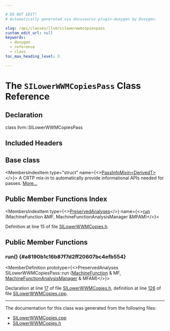 ```yaml
---

# DO NOT EDIT!
# Automatically generated via docusaurus-plugin-doxygen by Doxygen.

slug: /api/classes/llvm/silowerwwmcopiespass
custom_edit_url: null
keywords:
  - doxygen
  - reference
  - class
toc_max_heading_level: 3

---
```





# The `SILowerWWMCopiesPass` Class Reference

<DoxygenPage pluginConfig={pluginConfig}>



## Declaration

<CodeBlock>class llvm::SILowerWWMCopiesPass</CodeBlock>

## Included Headers

<IncludesList>
<IncludesListItem
  filePath="Target/AMDGPU/SILowerWWMCopies.h"
  permalink="/docs/api/files/lib/lib/target/lib/target/amdgpu/silowerwwmcopies-h"
  isLocal="true" />
</IncludesList>

## Base class

<MembersIndex>

<MembersIndexItem
  type="struct"
  name={<><a href="/docs/api/structs/llvm/passinfomixin">PassInfoMixin&lt;DerivedT&gt;</a></>}>
A CRTP mix-in to automatically provide informational APIs needed for passes. <a href="/docs/api/structs/llvm/passinfomixin/#details">More...</a>
</MembersIndexItem>

</MembersIndex>

## Public Member Functions Index

<MembersIndex>

<MembersIndexItem
  type={<><a href="/docs/api/classes/llvm/preservedanalyses">PreservedAnalyses</a></>}
  name={<><a href="#a8190b1c16b87f7d2ff20607bc4efb554">run</a> (MachineFunction &amp;MF, MachineFunctionAnalysisManager &amp;MFAM)</>}>
</MembersIndexItem>

</MembersIndex>


Definition at line 15 of file <a href="/docs/api/files/lib/lib/target/lib/target/amdgpu/silowerwwmcopies-h">SILowerWWMCopies.h</a>.

<SectionDefinition>

## Public Member Functions

### run() {#a8190b1c16b87f7d2ff20607bc4efb554}

<MemberDefinition
  prototype={<>PreservedAnalyses SILowerWWMCopiesPass::run (<a href="/docs/api/classes/llvm/machinefunction">MachineFunction</a> &amp; MF, <a href="/docs/api/namespaces/llvm/#a064825a8817522ca733ac413a7122d36">MachineFunctionAnalysisManager</a> &amp; MFAM)</>}>

Declaration at line <a href="/docs/api/files/lib/lib/target/lib/target/amdgpu/silowerwwmcopies-h/#l00017">17</a> of file <a href="/docs/api/files/lib/lib/target/lib/target/amdgpu/silowerwwmcopies-h">SILowerWWMCopies.h</a>, definition at line <a href="/docs/api/files/lib/lib/target/lib/target/amdgpu/silowerwwmcopies-cpp/#l00126">126</a> of file <a href="/docs/api/files/lib/lib/target/lib/target/amdgpu/silowerwwmcopies-cpp">SILowerWWMCopies.cpp</a>.
</MemberDefinition>

</SectionDefinition>

<hr/>

The documentation for this class was generated from the following files:

<ul>
<li><a href="/docs/api/files/lib/lib/target/lib/target/amdgpu/silowerwwmcopies-cpp">SILowerWWMCopies.cpp</a></li>
<li><a href="/docs/api/files/lib/lib/target/lib/target/amdgpu/silowerwwmcopies-h">SILowerWWMCopies.h</a></li>
</ul>

</DoxygenPage>
